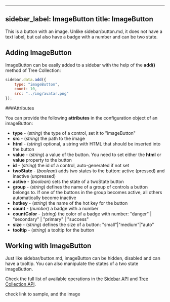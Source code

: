  ---
sidebar_label: ImageButton
title: ImageButton
---          

This is a button with an image. Unlike sidebar/button.md, it does not have a text label, but cal also have a badge with a number and can be two state.



## Adding ImageButton

ImageButton can be easily added to a sidebar with the help of the <strong>add()</strong> method of Tree Collection:

~~~js
sidebar.data.add({
    type: "imageButton",
    count: 10,
    src: "../img/avatar.png"
});
~~~

###Attributes

You can provide the following <strong>attributes</strong> in the configuration object of an imageButton:

- <strong>type</strong> - (*string*)	the type of a control, set it to "imageButton"
- <strong>src</strong> - (*string*) the path to the image
- <strong>html</strong> - (*string*) optional, a string with HTML that should be inserted into the button
- <strong>value</strong> - (*string*) a value of the button. You need to set either the <strong>html</strong> or <strong>value</strong> property to the button
- <strong>id</strong> - (*string*) the id of a control, auto-generated if not set
- <strong>twoState</strong> - (*boolean*) adds two states to the button: active (pressed) and inactive  (unpressed)
- <strong>active</strong>  - (*boolean*) sets the state of a twoState button
- <strong>group</strong> - (*string*) defines the name of a group of controls a button belongs to. If one of the buttons in the group becomes active, all others automatically become inactive
- <strong>hotkey</strong> - (*string*) the name of the hot key for the button
- <strong>count</strong> - (*number*) a badge with a number
- <strong>countColor</strong> - (*string*) the color of a badge with number: "danger" | "secondary" | "primary" | "success"
- <strong>size</strong> - (*string*) defines the size of a button: "small"|"medium"|"auto"
- <strong>tooltip</strong> - (*string*) a tooltip for the button


## Working with ImageButton

Just like sidebar/button.md, imageButton can be hidden, disabled and can have a tooltip. You can also manipulate the states of a two state imageButton.

Check the full list of available operations in the [Sidebar API](/sidebar/api/refs/sidebar) and [Tree Collection API](/helpers/tree_collection).


check link to sample, and the image 
